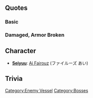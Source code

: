 {{Enemy/Header}}

==Quotes==
===Basic===
{{Enemy/Quotes|Clip1 = {{Audio|file= South Pacific Aircraft Carrier Princess Intro.ogg}}
|開幕前 = フゥン……ヨウコソ…コノ海ニ……。ソロモンノヒガシ…
サンタ…クルーズ……フ…ハ…ハハ！　歓迎スルワァ…ッ！
…………マッテ…マッテイタンダカラァ…

|EN1 = Hmm… Welcome… to this sea... East of the Solomon… Santa…Cruz…. Fufu… hehehehehehehe…!　I welcome you…　I was… I was waiting for your arrival…

|Clip0 = {{Audio|file= South Pacific Aircraft Carrier Princess Attack.ogg}}
|砲撃 = 手応エガ…ナイノネェ…！

|EN0 = You don't put up… much of a fight, do you?!

|Clip2 = {{Audio|file= South Pacific Aircraft Carrier Princess Damaged.ogg}}
|被弾 = 笑ワセル！蠅ドモガッ！

|EN2 = You makes me laugh, damn flies…!

|Clip3 = {{Audio|file= South Pacific Aircraft Carrier Princess Sunk.ogg}}
|昼戦終了時 = 痛イ…。デモ…ソンナ攻撃ジャ…沈マナイ…！
引ッ張ッテモラウンダ…。引ッ張ッテ…誰カ…私ヲ…誰カ……。

|EN3 = It hurts…  But…such attack doesn’t sink me… I would get towed out…
Please tow me out… Somebody, tow me… Please…

|Note3 = Referring to the failed attempt to tow Hornet away from the battlefield following the Battle of Santa Cruz, before her scuttling by Akigumo and Makigumo
}}

===Damaged, Armor Broken===
{{Enemy/Quotes|Clip1 = {{Audio|file= South Pacific Aircraft Carrier Princess Broken Form Intro.ogg}}
|開幕前 = 今度コソ…オ前タチニ…トドメヲ…刺シテヤル……ッ！
モォ…終ワリニシテヤルヨ！ 大事ナモノヲ…粉々ニ……
二度ト……二度ト手ニ入ル…モノカァッ！
|EN1 = This time… I will give a finishing blow to you…
And… let you be over soon! I will crush what you treasure most…
You won't…  You won't get it again…!
|Clip0 = {{Audio|file= South Pacific Aircraft Carrier Princess Broken Form Attack.ogg}}<br>{{Audio|file= South Pacific Aircraft Carrier Princess Broken Form Armor Broken Attack.ogg}}
|砲撃 = 手ゴタエガ……全ッ然ナイノネ！
<br/>Shangri-la…!! Shangri-laahhh!!! (Armor Broken)
|EN0 = You can't… put up any fights at all!!!
<br/>Shangri-la…!! Shangri-laahhh!!! (Armor Broken)
|Clip2 = {{Audio|file= South Pacific Aircraft Carrier Princess Broken Form Damaged.ogg}}<br>{{Audio|file= South Pacific Aircraft Carrier Princess Broken Form Armor Broken Damaged.ogg}}
|被弾 = 蝿ドモガ…ッ！
<br/>コンナンデ……ッ！ 私ガ倒セルカヨォォッ！！
(Armor Broken)
|EN2 = Goddamn flies…!
<br/>A little damage like this… It won't defeat me! (Armor Broken)
|Clip3 = {{Audio|file= South Pacific Aircraft Carrier Princess Broken Form Sunk.ogg}}
|昼戦終了時 = 駄目ダ…沈ム……沈ンデイク……。私…知ッテイタナァ…。
戦ヒ…沈メ合ヒ……。ソレジャア……ソレジャア……駄目ナンダッテ…。
ソウヨ……ワタシ…色々ナ未来がある…！だから、だから、きっと！ (Final Sunk Lines)
|EN3 = It's no use… So now I have to sink… Under the waves… I knew it… This war, us sinking each other…Those… lead us to nowhere… 
That’s right…! I… still have plenty ahead of me…! So… Then for sure..! (Final Sunk lines)
}}

== Character ==
* '''[[Glossary#List of Vessels by Japanese Voice Actresses|Seiyuu]]''': [https://myanimelist.net/people/49011 Ai Fairouz] (ファイルーズ あい)

==Trivia==
{{Enemy/Footer}}
[[Category:Enemy Vessel]]
[[Category:Bosses]]